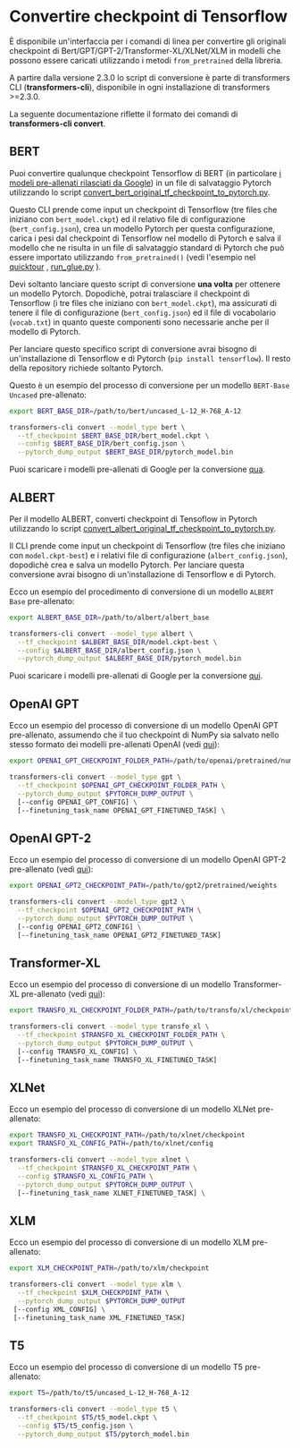 
<!--Copyright 2020 The HuggingFace Team. All rights reserved.

Licensed under the Apache License, Version 2.0 (the "License"); you may not use this file except in compliance with
the License. You may obtain a copy of the License at

http://www.apache.org/licenses/LICENSE-2.0

Unless required by applicable law or agreed to in writing, software distributed under the License is distributed on
an "AS IS" BASIS, WITHOUT WARRANTIES OR CONDITIONS OF ANY KIND, either express or implied. See the License for the
specific language governing permissions and limitations under the License.
-->

# Convertire checkpoint di Tensorflow

È disponibile un'interfaccia per i comandi di linea per convertire gli originali checkpoint di Bert/GPT/GPT-2/Transformer-XL/XLNet/XLM 
in modelli che possono essere caricati utilizzando i metodi `from_pretrained` della libreria.

<Tip>

A partire dalla versione 2.3.0 lo script di conversione è parte di transformers CLI (**transformers-cli**), disponibile in ogni installazione 
di transformers >=2.3.0.

La seguente documentazione riflette il formato dei comandi di **transformers-cli convert**.

</Tip>

## BERT

Puoi convertire qualunque checkpoint Tensorflow di BERT (in particolare 
[i modeli pre-allenati rilasciati da Google](https://github.com/google-research/bert#pre-trained-models)) 
in un file di salvataggio Pytorch utilizzando lo script 
[convert_bert_original_tf_checkpoint_to_pytorch.py](https://github.com/huggingface/transformers/tree/main/src/transformers/models/bert/convert_bert_original_tf_checkpoint_to_pytorch.py).

Questo CLI prende come input un checkpoint di Tensorflow (tre files che iniziano con `bert_model.ckpt`) ed il relativo 
file di configurazione (`bert_config.json`), crea un modello Pytorch per questa configurazione, carica i pesi dal
checkpoint di Tensorflow nel modello di Pytorch e salva il modello che ne risulta in un file di salvataggio standard di Pytorch che 
può essere importato utilizzando `from_pretrained()` (vedi l'esempio nel
[quicktour](quicktour) , [run_glue.py](https://github.com/huggingface/transformers/tree/main/examples/pytorch/text-classification/run_glue.py) ).

Devi soltanto lanciare questo script di conversione **una volta** per ottenere un modello Pytorch. Dopodichè, potrai tralasciare 
il checkpoint di Tensorflow (i tre files che iniziano con `bert_model.ckpt`), ma assicurati di tenere il file di configurazione 
(`bert_config.json`) ed il file di vocabolario (`vocab.txt`) in quanto queste componenti sono necessarie anche per il modello di Pytorch.

Per lanciare questo specifico script di conversione avrai bisogno di un'installazione di Tensorflow e di Pytorch
(`pip install tensorflow`). Il resto della repository richiede soltanto Pytorch.

Questo è un esempio del processo di conversione per un modello `BERT-Base Uncased` pre-allenato:

```bash
export BERT_BASE_DIR=/path/to/bert/uncased_L-12_H-768_A-12

transformers-cli convert --model_type bert \
  --tf_checkpoint $BERT_BASE_DIR/bert_model.ckpt \
  --config $BERT_BASE_DIR/bert_config.json \
  --pytorch_dump_output $BERT_BASE_DIR/pytorch_model.bin
```

Puoi scaricare i modelli pre-allenati di Google per la conversione [qua](https://github.com/google-research/bert#pre-trained-models).

## ALBERT

Per il modello ALBERT, converti checkpoint di Tensoflow in Pytorch utilizzando lo script 
[convert_albert_original_tf_checkpoint_to_pytorch.py](https://github.com/huggingface/transformers/tree/main/src/transformers/models/albert/convert_albert_original_tf_checkpoint_to_pytorch.py).

Il CLI prende come input un checkpoint di Tensorflow (tre files che iniziano con `model.ckpt-best`) e i relativi file di 
configurazione (`albert_config.json`), dopodichè crea e salva un modello Pytorch. Per lanciare questa conversione 
avrai bisogno di un'installazione di Tensorflow e di Pytorch.

Ecco un esempio del procedimento di conversione di un modello `ALBERT Base` pre-allenato:

```bash
export ALBERT_BASE_DIR=/path/to/albert/albert_base

transformers-cli convert --model_type albert \
  --tf_checkpoint $ALBERT_BASE_DIR/model.ckpt-best \
  --config $ALBERT_BASE_DIR/albert_config.json \
  --pytorch_dump_output $ALBERT_BASE_DIR/pytorch_model.bin
```

Puoi scaricare i modelli pre-allenati di Google per la conversione [qui](https://github.com/google-research/albert#pre-trained-models).

## OpenAI GPT

Ecco un esempio del processo di conversione di un modello OpenAI GPT pre-allenato, assumendo che il tuo checkpoint di NumPy
sia salvato nello stesso formato dei modelli pre-allenati OpenAI (vedi [qui](https://github.com/openai/finetune-transformer-lm)):
```bash
export OPENAI_GPT_CHECKPOINT_FOLDER_PATH=/path/to/openai/pretrained/numpy/weights

transformers-cli convert --model_type gpt \
  --tf_checkpoint $OPENAI_GPT_CHECKPOINT_FOLDER_PATH \
  --pytorch_dump_output $PYTORCH_DUMP_OUTPUT \
  [--config OPENAI_GPT_CONFIG] \
  [--finetuning_task_name OPENAI_GPT_FINETUNED_TASK] \
```

## OpenAI GPT-2

Ecco un esempio del processo di conversione di un modello OpenAI GPT-2 pre-allenato (vedi [qui](https://github.com/openai/gpt-2)):

```bash
export OPENAI_GPT2_CHECKPOINT_PATH=/path/to/gpt2/pretrained/weights

transformers-cli convert --model_type gpt2 \
  --tf_checkpoint $OPENAI_GPT2_CHECKPOINT_PATH \
  --pytorch_dump_output $PYTORCH_DUMP_OUTPUT \
  [--config OPENAI_GPT2_CONFIG] \
  [--finetuning_task_name OPENAI_GPT2_FINETUNED_TASK]
```

## Transformer-XL


Ecco un esempio del processo di conversione di un modello Transformer-XL pre-allenato 
(vedi [qui](https://github.com/kimiyoung/transformer-xl/tree/master/tf#obtain-and-evaluate-pretrained-sota-models)):

```bash
export TRANSFO_XL_CHECKPOINT_FOLDER_PATH=/path/to/transfo/xl/checkpoint

transformers-cli convert --model_type transfo_xl \
  --tf_checkpoint $TRANSFO_XL_CHECKPOINT_FOLDER_PATH \
  --pytorch_dump_output $PYTORCH_DUMP_OUTPUT \
  [--config TRANSFO_XL_CONFIG] \
  [--finetuning_task_name TRANSFO_XL_FINETUNED_TASK]
```

## XLNet

Ecco un esempio del processo di conversione di un modello XLNet pre-allenato:

```bash
export TRANSFO_XL_CHECKPOINT_PATH=/path/to/xlnet/checkpoint
export TRANSFO_XL_CONFIG_PATH=/path/to/xlnet/config

transformers-cli convert --model_type xlnet \
  --tf_checkpoint $TRANSFO_XL_CHECKPOINT_PATH \
  --config $TRANSFO_XL_CONFIG_PATH \
  --pytorch_dump_output $PYTORCH_DUMP_OUTPUT \
  [--finetuning_task_name XLNET_FINETUNED_TASK] \
```

## XLM

Ecco un esempio del processo di conversione di un modello XLM pre-allenato:

```bash
export XLM_CHECKPOINT_PATH=/path/to/xlm/checkpoint

transformers-cli convert --model_type xlm \
  --tf_checkpoint $XLM_CHECKPOINT_PATH \
  --pytorch_dump_output $PYTORCH_DUMP_OUTPUT
 [--config XML_CONFIG] \
 [--finetuning_task_name XML_FINETUNED_TASK]
```

## T5

Ecco un esempio del processo di conversione di un modello T5 pre-allenato:

```bash
export T5=/path/to/t5/uncased_L-12_H-768_A-12

transformers-cli convert --model_type t5 \
  --tf_checkpoint $T5/t5_model.ckpt \
  --config $T5/t5_config.json \
  --pytorch_dump_output $T5/pytorch_model.bin
```
